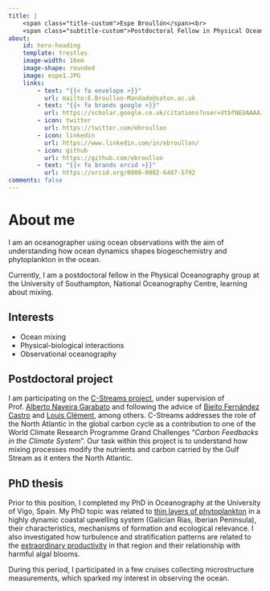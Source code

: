 ```yaml
---
title: |
    <span class="title-custom">Espe Broullón</span><br>
    <span class="subtitle-custom">Postdoctoral Fellow in Physical Oceanography</span>
about:
    id: hero-heading
    template: trestles
    image-width: 16em
    image-shape: rounded
    image: espe1.JPG
    links:
        - text: "{{< fa envelope >}}"
          url: mailto:E.Broullon-Mandado@soton.ac.uk
        - text: "{{< fa brands google >}}" 
          url: https://scholar.google.co.uk/citations?user=VtbfNEUAAAAJ&hl=es
        - icon: twitter
          url: https://twitter.com/ebroullon          
        - icon: linkedin
          url: https://www.linkedin.com/in/ebroullon/
        - icon: github
          url: https://github.com/ebroullon
        - text: "{{< fa brands orcid >}}"
          url: https://orcid.org/0000-0002-6487-5792
comments: false
---
```


# About me  
:::{#hero-heading}
::: {.justify-text}
I am an oceanographer using ocean observations with the aim of understanding how ocean dynamics shapes biogeochemistry and phytoplankton in the ocean. 

Currently, I am a postdoctoral fellow in the Physical Oceanography group at the University of Southampton, National Oceanography Centre, learning about mixing. <!-- (UPLOAD THESIS). ENGADIR teaching assitant nas materias de ourense. a lecture en liverpool. seminars no noc e en cicese-->
:::

## Interests
:::{.left-align}
* Ocean mixing
* Physical-biological interactions
* Observational oceanography

:::
:::

## Postdoctoral project
::: {.justify-text}
I am participating on the [C-Streams project](https://c-streams.uk/){target="_blank"}, under supervision of Prof. [Alberto Naveira Garabato](https://www.southampton.ac.uk/people/5x2hkq/professor-alberto-naveira-garabato){target="_blank"} and following the advice of [Bieito Fernández Castro](https://www.southampton.ac.uk/people/5ygpzq/doctor-bieito-fernandez-castro){target="_blank"} and [Louis Clément](https://noc.ac.uk/n/Louis+Clement){target="_blank"}, among others. C-Streams addresses the role of the North Atlantic in the global carbon cycle as a contribution to one of the World Climate Research Programme Grand Challenges “*Carbon Feedbacks in the Climate System*”. Our task within this project is to understand how mixing processes modify the nutrients and carbon carried by the Gulf Stream as it enters the North Atlantic.
:::

## PhD thesis
::: {.justify-text}
Prior to this position, I completed my PhD in Oceanography at the University of Vigo, Spain. My PhD topic was related to [thin layers of phytoplankton](https://www.youtube.com/watch?v=YQEJA2p6gzE) in a highly dynamic coastal upwelling system (Galician Rías, Iberian Peninsula), their characteristics, mechanisms of formation and ecological relevance. I also investigated how turbulence and stratification patterns are related to the [extraordinary productivity](https://www.youtube.com/watch?v=e8DHxbhwPpI) in that region and their relationship with harmful algal blooms.

During this period, I participated in a few cruises collecting microstructure measurements, which sparked my interest in observing the ocean. 

:::





